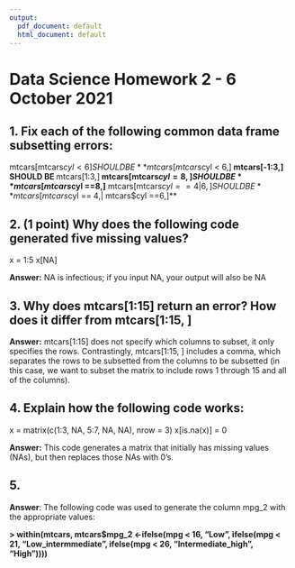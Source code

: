 ```yaml
---
output:
  pdf_document: default
  html_document: default
---
```

# Data Science Homework 2 - 6 October 2021
## 1. Fix each of the following common data frame subsetting errors:

mtcars[mtcars$cyl < 6] 
SHOULD BE **mtcars [mtcars$cyl < 6,]**
mtcars[-1:3,] 
SHOULD BE **mtcars[1:3,]**
mtcars[mtcars$cyl = 8, ] 
SHOULD BE **mtcars[mtcars$cyl ==8,]**
mtcars[mtcars$cyl == 4| 6, ] 
SHOULD BE **mtcars[mtcars$cyl == 4,| mtcars$cyl ==6,]**

## 2. (1 point) Why does the following code generated five missing values?

x = 1:5
x[NA]

**Answer:** NA is infectious; if you input NA, your output will also be NA

## 3. Why does mtcars[1:15] return an error? How does it differ from mtcars[1:15, ]

**Answer:** mtcars[1:15] does not specify which columns to subset, it only specifies the rows. Contrastingly, mtcars[1:15, ] includes a comma, which separates the rows to be subsetted from the columns to be subsetted (in this case, we want to subset the matrix to include rows 1 through 15 and all of the columns).

## 4. Explain how the following code works:

x = matrix(c(1:3, NA, 5:7, NA, NA), nrow = 3)
x[is.na(x)] = 0

**Answer:** This code generates a matrix that initially has missing values (NAs), but then replaces those NAs with 0's.

## 5. 

**Answer**: The following code was used to generate the column mpg_2 with the appropriate values:

**> within(mtcars, mtcars$mpg_2 <-ifelse(mpg < 16, "Low", ifelse(mpg < 21, "Low_intermmediate", ifelse(mpg < 26, "Intermediate_high", "High"))))**